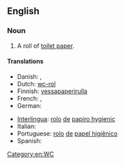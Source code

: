 ==English==

===Noun===
{{en-noun|head=[[toilet]] [[roll]]}}

# A roll of [[toilet paper]].

====Translations====
{{trans-top|roll of toilet paper}}
* Danish: {{t-|da|toiletrulle|c}}, {{t-|da|wc-rulle|c}}
*Dutch: [[wc-rol]] {{g|m}}
*Finnish: [[vessapaperirulla]]
* French: {{t-|fr|rouleau de papier hygiénique|m}}, {{t-|fr|rouleau de papier toilette|m}}
* German: {{t-|de|Rolle Toilettenpapier|f}}
{{trans-mid}}
*[[Interlingua]]: [[rolo]] [[de]] [[papiro hygienic]]
* Italian: {{t-|it|rotolo di carta igienica|m}}
*Portuguese: [[rolo]] [[de]] [[papel higiênico]] {{g|m}}
* Spanish: {{t-|es|rollo de papel higiénico}}
{{trans-bottom}}

[[Category:en:WC]]
